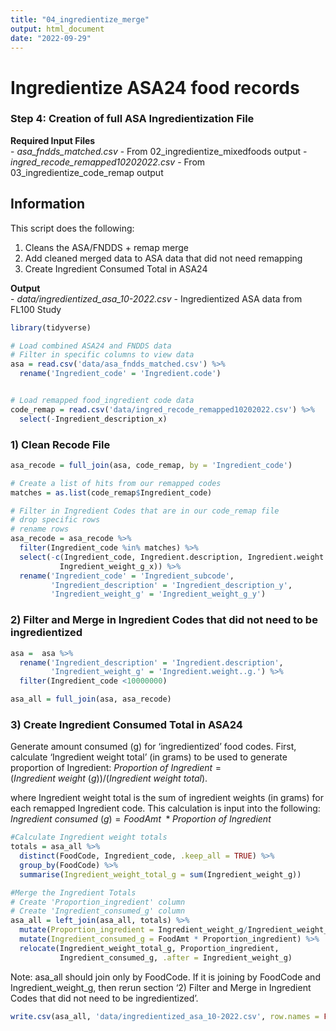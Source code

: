 ```yaml
---
title: "04_ingredientize_merge"
output: html_document
date: "2022-09-29"
---
```



# Ingredientize ASA24 food records
### Step 4: Creation of full ASA Ingredientization File

__Required Input Files__  
  - *asa_fndds_matched.csv* - From 02_ingredientize_mixedfoods output
  - *ingred_recode_remapped10202022.csv* - From 03_ingredientize_code_remap output
  
## Information  
This script does the following:

  1) Cleans the ASA/FNDDS + remap merge
  2) Add cleaned merged data to ASA data that did not need remapping
  3) Create Ingredient Consumed Total in ASA24 

__Output__    
  - *data/ingredientized_asa_10-2022.csv* - Ingredientized ASA data from FL100 Study
  

```r
library(tidyverse)
```

```r
# Load combined ASA24 and FNDDS data
# Filter in specific columns to view data
asa = read.csv('data/asa_fndds_matched.csv') %>%
  rename('Ingredient_code' = 'Ingredient.code')


# Load remapped food_ingredient code data
code_remap = read.csv('data/ingred_recode_remapped10202022.csv') %>%
  select(-Ingredient_description_x)
```


### 1) Clean Recode File

```r
asa_recode = full_join(asa, code_remap, by = 'Ingredient_code')
```


```r
# Create a list of hits from our remapped codes
matches = as.list(code_remap$Ingredient_code)

# Filter in Ingredient Codes that are in our code_remap file
# drop specific rows
# rename rows
asa_recode = asa_recode %>%
  filter(Ingredient_code %in% matches) %>%
  select(-c(Ingredient_code, Ingredient.description, Ingredient.weight..g., 
           Ingredient_weight_g_x)) %>%
  rename('Ingredient_code' = 'Ingredient_subcode', 
         'Ingredient_description' = 'Ingredient_description_y',
         'Ingredient_weight_g' = 'Ingredient_weight_g_y')
```


### 2) Filter and Merge in Ingredient Codes that did not need to be ingredientized
```r
asa =  asa %>%
  rename('Ingredient_description' = 'Ingredient.description',
         'Ingredient_weight_g' = 'Ingredient.weight..g.') %>%
  filter(Ingredient_code <10000000) 
```

```r
asa_all = full_join(asa, asa_recode)
```



### 3) Create Ingredient Consumed Total in ASA24

Generate amount consumed (g) for 'ingredientized' food codes. First, calculate 'Ingredient weight total' (in grams) to be used to generate proportion of Ingredient:
$Proportion\:of\:Ingredient = (Ingredient\:weight\:(g))/(Ingredient\:weight\:total)$. 

where Ingredient weight total is the sum of ingredient weights (in grams) for each remapped Ingredient code. This calculation is input into the following:      
$Ingredient\:consumed\:(g) = FoodAmt\: * Proportion \: of\:Ingredient$

```r
#Calculate Ingredient weight totals
totals = asa_all %>% 
  distinct(FoodCode, Ingredient_code, .keep_all = TRUE) %>%
  group_by(FoodCode) %>%
  summarise(Ingredient_weight_total_g = sum(Ingredient_weight_g))

#Merge the Ingredient Totals
# Create 'Proportion_ingredient' column
# Create 'Ingredient_consumed_g' column
asa_all = left_join(asa_all, totals) %>%
  mutate(Proportion_ingredient = Ingredient_weight_g/Ingredient_weight_total_g) %>%
  mutate(Ingredient_consumed_g = FoodAmt * Proportion_ingredient) %>%
  relocate(Ingredient_weight_total_g, Proportion_ingredient, 
           Ingredient_consumed_g, .after = Ingredient_weight_g)
```
Note: asa_all should join only by FoodCode. If it is joining by FoodCode and Ingredient_weight_g, then rerun section '2) Filter and Merge in Ingredient Codes that did not need to be ingredientized'.


```r
write.csv(asa_all, 'data/ingredientized_asa_10-2022.csv', row.names = FALSE)
```

